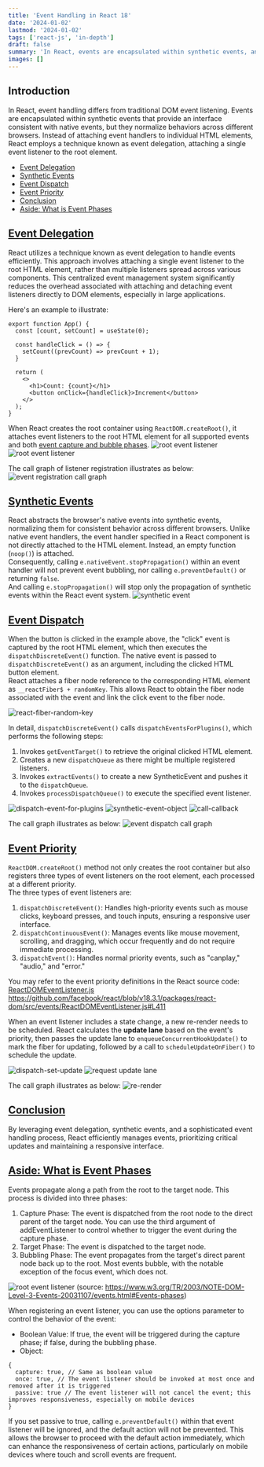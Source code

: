 ```yaml
---
title: 'Event Handling in React 18'
date: '2024-01-02'
lastmod: '2024-01-02'
tags: ['react-js', 'in-depth']
draft: false
summary: 'In React, events are encapsulated within synthetic events, and instead of attaching event handlers to individual HTML elements, React employs a technique known as event delegation, attaching a single event listener to the root element.'
images: []
---
```


## Introduction
In React, event handling differs from traditional DOM event listening. Events are encapsulated within synthetic events that provide an interface consistent with native events, but they normalize behaviors across different browsers. Instead of attaching event handlers to individual HTML elements, React employs a technique known as event delegation, attaching a single event listener to the root element.

- [Event Delegation](#event-delegation)
- [Synthetic Events](#synthetic-events)
- [Event Dispatch](#event-dispatch)
- [Event Priority](#event-priority)
- [Conclusion](#conclusion)
- [Aside: What is Event Phases](#aside-what-is-event-phases)



## [Event Delegation](#event-delegation)
React utilizes a technique known as event delegation to handle events efficiently. This approach involves attaching a single event listener to the root HTML element, rather than multiple listeners spread across various components. This centralized event management system significantly reduces the overhead associated with attaching and detaching event listeners directly to DOM elements, especially in large applications.


Here's an example to illustrate:
```
export function App() {
  const [count, setCount] = useState(0);

  const handleClick = () => {
    setCount((prevCount) => prevCount + 1);
  }

  return (
    <>
      <h1>Count: {count}</h1>
      <button onClick={handleClick}>Increment</button>
    </>
  );
}
```

When React creates the root container using `ReactDOM.createRoot()`, it attaches event listeners to the root HTML element for all supported events and both [event capture and bubble phases](#aside-what-is-event-phases).
![root event listener](/static/images/posts/event-handling-in-react18/root-event-listener.png)
![root event listener](/static/images/posts/event-handling-in-react18/root-event-listener2.png)

The call graph of listener registration illustrates as below:
![event registration call graph](/static/images/posts/event-handling-in-react18/event-registration-call-graph.png)



## [Synthetic Events](#synthetic-events)
React abstracts the browser's native events into synthetic events, normalizing them for consistent behavior across different browsers. Unlike native event handlers, the event handler specified in a React component is not directly attached to the HTML element. Instead, an empty function (`noop()`) is attached. \
Consequently, calling `e.nativeEvent.stopPropagation()` within an event handler will not prevent event bubbling, nor calling `e.preventDefault()` or returning `false`. \
And calling `e.stopPropagation()` will stop only the propagation of synthetic events within the React event system.
![synthetic event](/static/images/posts/event-handling-in-react18/synthetic-event.png)




## [Event Dispatch](#event-dispatch)
When the button is clicked in the example above, the "click" event is captured by the root HTML element, which then executes the `dispatchDiscreteEvent()` function. The native event is passed to `dispatchDiscreteEvent()` as an argument, including the clicked HTML button element. \
React attaches a fiber node reference to the corresponding HTML element as `__reactFiber$ + randomKey`. This allows React to obtain the fiber node associated with the event and link the click event to the fiber node.

![react-fiber-random-key](/static/images/posts/event-handling-in-react18/react-fiber-random-key.png)



In detail, `dispatchDiscreteEvent()` calls `dispatchEventsForPlugins()`, which performs the following steps:
1. Invokes `getEventTarget()` to retrieve the original clicked HTML element.
2. Creates a new `dispatchQueue` as there might be multiple registered listeners.
3. Invokes `extractEvents()` to create a new SyntheticEvent and pushes it to the `dispatchQueue`.
4. Invokes `processDispatchQueue()` to execute the specified event listener.

![dispatch-event-for-plugins](/static/images/posts/event-handling-in-react18/dispatch-event-for-plugins.png)
![synthetic-event-object](/static/images/posts/event-handling-in-react18/synthetic-event-object.png)
![call-callback](/static/images/posts/event-handling-in-react18/call-callback.png)


The call graph illustrates as below:
![event dispatch call graph](/static/images/posts/event-handling-in-react18/event-dispatch-call-graph.png)



## [Event Priority](#event-priority)
`ReactDOM.createRoot()` method not only creates the root container but also registers three types of event listeners on the root element, each processed at a different priority.\
The three types of event listeners are:

1. `dispatchDiscreteEvent()`: Handles high-priority events such as mouse clicks, keyboard presses, and touch inputs, ensuring a responsive user interface.
2. `dispatchContinuousEvent()`: Manages events like mouse movement, scrolling, and dragging, which occur frequently and do not require immediate processing.
3. `dispatchEvent()`: Handles normal priority events, such as "canplay," "audio," and "error."

You may refer to the event priority definitions in the React source code: [ReactDOMEventListener.js](https://github.com/facebook/react/blob/v18.3.1/packages/react-dom/src/events/ReactDOMEventListener.js#L411)
https://github.com/facebook/react/blob/v18.3.1/packages/react-dom/src/events/ReactDOMEventListener.js#L411


When an event listener includes a state change, a new re-render needs to be scheduled. React calculates the **update lane** based on the event's priority, then passes the update lane to `enqueueConcurrentHookUpdate()` to mark the fiber for updating, followed by a call to `scheduleUpdateOnFiber()` to schedule the update.

![dispatch-set-update](/static/images/posts/event-handling-in-react18/dispatch-set-update.png)
![request update lane](/static/images/posts/event-handling-in-react18/request-update-lane.png)



The call graph illustrates as below:
![re-render](/static/images/posts/event-handling-in-react18/re-render.png)


## [Conclusion](#conclusion)
By leveraging event delegation, synthetic events, and a sophisticated event handling process, React efficiently manages events, prioritizing critical updates and maintaining a responsive interface.


## [Aside: What is Event Phases](#what-is-event-phases)
Events propagate along a path from the root to the target node. This process is divided into three phases:

1. Capture Phase: The event is dispatched from the root node to the direct parent of the target node. You can use the third argument of addEventListener to control whether to trigger the event during the capture phase.
2. Target Phase: The event is dispatched to the target node.
3. Bubbling Phase: The event propagates from the target's direct parent node back up to the root. Most events bubble, with the notable exception of the focus event, which does not.

![root event listener](/static/images/posts/event-handling-in-react18/event-bubble-capture.png)
(source: https://www.w3.org/TR/2003/NOTE-DOM-Level-3-Events-20031107/events.html#Events-phases)


When registering an event listener, you can use the options parameter to control the behavior of the event:

- Boolean Value: If true, the event will be triggered during the capture phase; if false, during the bubbling phase.
 - Object:
```
{
  capture: true, // Same as boolean value
  once: true, // The event listener should be invoked at most once and removed after it is triggered
  passive: true // The event listener will not cancel the event; this improves responsiveness, especially on mobile devices
}
```
If you set passive to true, calling `e.preventDefault()` within that event listener will be ignored, and the default action will not be prevented. This allows the browser to proceed with the default action immediately, which can enhance the responsiveness of certain actions, particularly on mobile devices where touch and scroll events are frequent.

